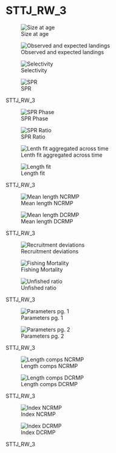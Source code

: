 # STTJ_RW_3 {.unnumbered}

::: {#STTJ_RW_3-fig-group1 layout-ncol="2"}
![Size at age](/Scenarios/STTJ_RW_3/plots/bio1_sizeatage.png)

![Observed and expected landings](/Scenarios/STTJ_RW_3/plots/catch3_observed_and_expected_landings_(if_different).png)

![Selectivity](/Scenarios/STTJ_RW_3/plots/sel01_multiple_fleets_length1.png)

![SPR](/Scenarios/STTJ_RW_3/plots/SPR1_series.png)

STTJ_RW_3
:::

::: {#fig-STTJ_RW_3-group2 layout-ncol="2"}
![SPR Phase](/Scenarios/STTJ_RW_3/plots/SPR4_phase.png)

![SPR Ratio](/Scenarios/STTJ_RW_3/plots/SPR3_ratiointerval.png)

![Lenth fit aggregated across time](/Scenarios/STTJ_RW_3/plots/comp_lenfit__aggregated_across_time.png)

![Length fit](/Scenarios/STTJ_RW_3/plots/comp_lenfit__multi-fleet_comparison.png)

STTJ_RW_3
:::

::: {#fig-STTJ_RW_3-group3 layout-ncol="2"}
![Mean length NCRMP](/Scenarios/STTJ_RW_3/plots/comp_lenfit_data_weighting_TA1-8_NCRMP.png)

![Mean length DCRMP](/Scenarios/STTJ_RW_3/plots/comp_lenfit_data_weighting_TA1-8_DCRMP.png)

STTJ_RW_3
:::

::: {#fig-STTJ_RW_3-group4 layout-ncol="2"}
![Recruitment deviations](/Scenarios/STTJ_RW_3/plots/recdevs1_points.png)

![Fishing Mortality](/Scenarios/STTJ_RW_3/plots/ts_summaryF.png)

![Unfished ratio](/Scenarios/STTJ_RW_3/plots/ts9_Fraction_of_unfished_spawning_biomass_with_95_asymptotic_intervals_intervals.png)

STTJ_RW_3
:::

::: {#fig-STTJ_RW_3-group5 layout-ncol="2"}
![Parameters pg. 1](/Scenarios/STTJ_RW_3/plots/parameter_distributions_page1.png)

![Parameters pg. 2](/Scenarios/STTJ_RW_3/plots/parameter_distributions_page2.png)

STTJ_RW_3
:::

::: {#fig-STTJ_RW_3-group6 layout-ncol="2"}
![Length comps NCRMP](/Scenarios/STTJ_RW_3/plots/comp_lenfit_flt2mkt0.png)

![Length comps DCRMP](/Scenarios/STTJ_RW_3/plots/comp_lenfit_flt3mkt0.png)

STTJ_RW_3
:::

::: {#fig-STTJ_RW_3-group7 layout-ncol="2"}
![Index NCRMP](/Scenarios/STTJ_RW_3/plots/index2_cpuefit_NCRMP.png)

![Index DCRMP](/Scenarios/STTJ_RW_3/plots/index2_cpuefit_DCRMP.png)

STTJ_RW_3
:::
